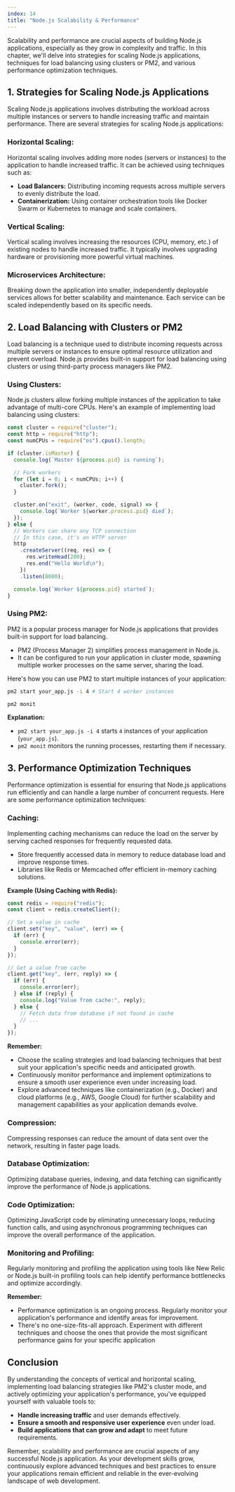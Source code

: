 ```yaml
---
index: 14
title: "Node.js Scalability & Performance"
---
```


Scalability and performance are crucial aspects of building Node.js applications, especially as they grow in complexity and traffic. In this chapter, we'll delve into strategies for scaling Node.js applications, techniques for load balancing using clusters or PM2, and various performance optimization techniques.

## 1. Strategies for Scaling Node.js Applications

Scaling Node.js applications involves distributing the workload across multiple instances or servers to handle increasing traffic and maintain performance. There are several strategies for scaling Node.js applications:

### Horizontal Scaling:

Horizontal scaling involves adding more nodes (servers or instances) to the application to handle increased traffic. It can be achieved using techniques such as:

- **Load Balancers:** Distributing incoming requests across multiple servers to evenly distribute the load.
- **Containerization:** Using container orchestration tools like Docker Swarm or Kubernetes to manage and scale containers.

### Vertical Scaling:

Vertical scaling involves increasing the resources (CPU, memory, etc.) of existing nodes to handle increased traffic. It typically involves upgrading hardware or provisioning more powerful virtual machines.

### Microservices Architecture:

Breaking down the application into smaller, independently deployable services allows for better scalability and maintenance. Each service can be scaled independently based on its specific needs.

## 2. Load Balancing with Clusters or PM2

Load balancing is a technique used to distribute incoming requests across multiple servers or instances to ensure optimal resource utilization and prevent overload. Node.js provides built-in support for load balancing using clusters or using third-party process managers like PM2.

### Using Clusters:

Node.js clusters allow forking multiple instances of the application to take advantage of multi-core CPUs. Here's an example of implementing load balancing using clusters:

```javascript
const cluster = require("cluster");
const http = require("http");
const numCPUs = require("os").cpus().length;

if (cluster.isMaster) {
  console.log(`Master ${process.pid} is running`);

  // Fork workers
  for (let i = 0; i < numCPUs; i++) {
    cluster.fork();
  }

  cluster.on("exit", (worker, code, signal) => {
    console.log(`Worker ${worker.process.pid} died`);
  });
} else {
  // Workers can share any TCP connection
  // In this case, it's an HTTP server
  http
    .createServer((req, res) => {
      res.writeHead(200);
      res.end("Hello World\n");
    })
    .listen(8000);

  console.log(`Worker ${process.pid} started`);
}
```

### Using PM2:

PM2 is a popular process manager for Node.js applications that provides built-in support for load balancing.

- PM2 (Process Manager 2) simplifies process management in Node.js.
- It can be configured to run your application in cluster mode, spawning multiple worker processes on the same server, sharing the load.

Here's how you can use PM2 to start multiple instances of your application:

```bash
pm2 start your_app.js -i 4 # Start 4 worker instances
```

```bash
pm2 monit
```

**Explanation:**

- `pm2 start your_app.js -i 4` starts `4` instances of your application (`your_app.js`).
- `pm2 monit` monitors the running processes, restarting them if necessary.

## 3. Performance Optimization Techniques

Performance optimization is essential for ensuring that Node.js applications run efficiently and can handle a large number of concurrent requests. Here are some performance optimization techniques:

### Caching:

Implementing caching mechanisms can reduce the load on the server by serving cached responses for frequently requested data.

- Store frequently accessed data in memory to reduce database load and improve response times.
- Libraries like Redis or Memcached offer efficient in-memory caching solutions.

**Example (Using Caching with Redis):**

```javascript
const redis = require("redis");
const client = redis.createClient();

// Set a value in cache
client.set("key", "value", (err) => {
  if (err) {
    console.error(err);
  }
});

// Get a value from cache
client.get("key", (err, reply) => {
  if (err) {
    console.error(err);
  } else if (reply) {
    console.log("Value from cache:", reply);
  } else {
    // Fetch data from database if not found in cache
    // ...
  }
});
```

**Remember:**

- Choose the scaling strategies and load balancing techniques that best suit your application's specific needs and anticipated growth.
- Continuously monitor performance and implement optimizations to ensure a smooth user experience even under increasing load.
- Explore advanced techniques like containerization (e.g., Docker) and cloud platforms (e.g., AWS, Google Cloud) for further scalability and management capabilities as your application demands evolve.

### Compression:

Compressing responses can reduce the amount of data sent over the network, resulting in faster page loads.

### Database Optimization:

Optimizing database queries, indexing, and data fetching can significantly improve the performance of Node.js applications.

### Code Optimization:

Optimizing JavaScript code by eliminating unnecessary loops, reducing function calls, and using asynchronous programming techniques can improve the overall performance of the application.

### Monitoring and Profiling:

Regularly monitoring and profiling the application using tools like New Relic or Node.js built-in profiling tools can help identify performance bottlenecks and optimize accordingly.

**Remember:**

- Performance optimization is an ongoing process. Regularly monitor your application's performance and identify areas for improvement.
- There's no one-size-fits-all approach. Experiment with different techniques and choose the ones that provide the most significant performance gains for your specific application

## Conclusion

By understanding the concepts of vertical and horizontal scaling, implementing load balancing strategies like PM2's cluster mode, and actively optimizing your application's performance, you've equipped yourself with valuable tools to:

- **Handle increasing traffic** and user demands effectively.
- **Ensure a smooth and responsive user experience** even under load.
- **Build applications that can grow and adapt** to meet future requirements.

Remember, scalability and performance are crucial aspects of any successful Node.js application. As your development skills grow, continuously explore advanced techniques and best practices to ensure your applications remain efficient and reliable in the ever-evolving landscape of web development.
